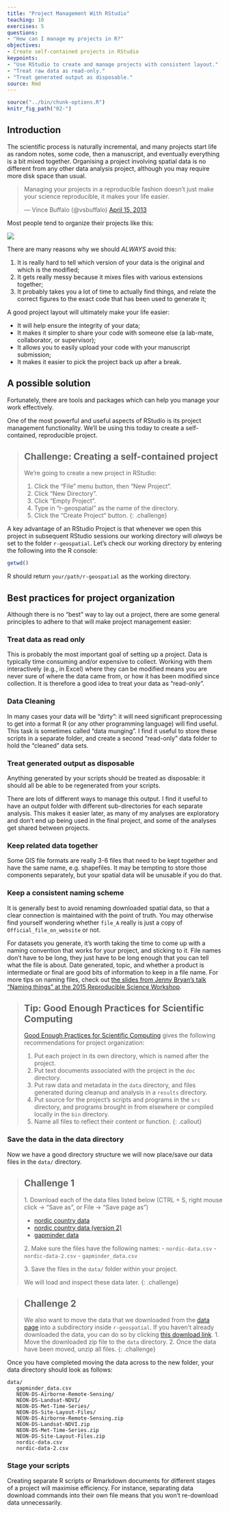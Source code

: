 ```yaml
---
title: "Project Management With RStudio"
teaching: 10
exercises: 5
questions:
- "How can I manage my projects in R?"
objectives:
- Create self-contained projects in RStudio
keypoints:
- "Use RStudio to create and manage projects with consistent layout."
- "Treat raw data as read-only."
- "Treat generated output as disposable."
source: Rmd
---
```


```r
source("../bin/chunk-options.R")
knitr_fig_path("02-")
```

## Introduction

The scientific process is naturally incremental, and many projects start life as
random notes, some code, then a manuscript, and eventually everything is a bit
mixed together. Organising a project involving spatial data is no different from
any other data analysis project, although you may require more disk space than
usual.

<div class="text-center">
<blockquote class="twitter-tweet"><p>Managing your projects in a reproducible fashion doesn't just make your science reproducible, it makes your life easier.</p>— Vince Buffalo (@vsbuffalo) <a href="https://twitter.com/vsbuffalo/status/323638476153167872">April 15, 2013</a></blockquote>
<script async src="//platform.twitter.com/widgets.js" charset="utf-8"></script>
</div>

Most people tend to organize their projects like this:

![]({{ site.baseurl }}/fig/bad_layout.png)

There are many reasons why we should *ALWAYS* avoid this:

1. It is really hard to tell which version of your data is
the original and which is the modified;
2. It gets really messy because it mixes files with various
extensions together;
3. It probably takes you a lot of time to actually find
things, and relate the correct figures to the exact code
that has been used to generate it;

A good project layout will ultimately make your life easier:

* It will help ensure the integrity of your data;
* It makes it simpler to share your code with someone else
(a lab-mate, collaborator, or supervisor);
* It allows you to easily upload your code with your manuscript submission;
* It makes it easier to pick the project back up after a break.

## A possible solution

Fortunately, there are tools and packages which can help you manage your work effectively.

One of the most powerful and useful aspects of RStudio is its project management
functionality. We'll be using this today to create a self-contained, reproducible
project.


> ## Challenge: Creating a self-contained project
>
> We're going to create a new project in RStudio:
>
> 1. Click the "File" menu button, then "New Project".
> 2. Click "New Directory".
> 3. Click "Empty Project".
> 4. Type in "r-geospatial" as the name of the directory.
> 5. Click the "Create Project" button.
{: .challenge}

A key advantage of an RStudio Project is that whenever we open this project in
  subsequent RStudio sessions our working directory will *always* be set to the
  folder `r-geospatial`.
Let's check our working directory by entering the following into the R console:

```r
getwd()
```

R should return `your/path/r-geospatial` as the working directory.

## Best practices for project organization

Although there is no "best" way to lay out a project, there are some general
principles to adhere to that will make project management easier:

### Treat data as read only

This is probably the most important goal of setting up a project. Data is
typically time consuming and/or expensive to collect. Working with them
interactively (e.g., in Excel) where they can be modified means you are never
sure of where the data came from, or how it has been modified since collection.
It is therefore a good idea to treat your data as "read-only".

### Data Cleaning

In many cases your data will be "dirty": it will need significant preprocessing
to get into a format R (or any other programming language) will find useful. This
task is sometimes called "data munging". I find it useful to store these scripts
in a separate folder, and create a second "read-only" data folder to hold the
"cleaned" data sets.

### Treat generated output as disposable

Anything generated by your scripts should be treated as disposable: it should
all be able to be regenerated from your scripts.

There are lots of different ways to manage this output. I find it useful to
have an output folder with different sub-directories for each separate
analysis. This makes it easier later, as many of my analyses are exploratory
and don't end up being used in the final project, and some of the analyses
get shared between projects.

### Keep related data together

Some GIS file formats are really 3-6 files that need to be kept together and have the same name, 
e.g. shapefiles. It may be tempting to store those components separately, 
but your spatial data will be unusable if you do that.

### Keep a consistent naming scheme
It is generally best to avoid renaming downloaded spatial data, 
so that a clear connection is maintained with the point of truth. 
You may otherwise find yourself wondering whether `file_A` really is just a copy of `Official_file_on_website` or not.

For datasets you generate, it's worth taking the time to come up with a naming convention that works for your project, 
and sticking to it. File names don't have to be long, they just have to be long enough that you can tell what the file
is about. Date generated, topic, and whether a product is intermediate or final are good bits of information to keep 
in a file name. For more tips on naming files, check out [the slides from Jenny Bryan's talk "Naming things" at the 2015 Reproducible Science Workshop](https://speakerdeck.com/jennybc/how-to-name-files).

> ## Tip: Good Enough Practices for Scientific Computing
>
> [Good Enough Practices for Scientific Computing](https://github.com/swcarpentry/good-enough-practices-in-scientific-computing/blob/gh-pages/good-enough-practices-for-scientific-computing.pdf) gives the following recommendations for project organization:
>
> 1. Put each project in its own directory, which is named after the project.
> 2. Put text documents associated with the project in the `doc` directory.
> 3. Put raw data and metadata in the `data` directory, and files generated during cleanup and analysis in a `results` directory.
> 4. Put source for the project's scripts and programs in the `src` directory, and programs brought in from elsewhere or compiled locally in the `bin` directory.
> 5. Name all files to reflect their content or function.
{: .callout}

### Save the data in the data directory

Now we have a good directory structure we will now place/save our data files in the `data/` directory.

> ## Challenge 1
> 1\. Download each of the data files listed below (CTRL + S, right mouse click -> "Save as", or File -> "Save page as")
> 
> - [nordic country data](https://raw.githubusercontent.com/datacarpentry/r-intro-geospatial/master/_episodes_rmd/data/nordic-data.csv)
> - [nordic country data (version 2)](https://raw.githubusercontent.com/datacarpentry/r-intro-geospatial/master/_episodes_rmd/data/nordic-data-2.csv)
> - [gapminder data](https://raw.githubusercontent.com/datacarpentry/r-intro-geospatial/master/_episodes_rmd/data/gapminder_data.csv)
> 
> 2\. Make sure the files have the following names: 
> - `nordic-data.csv`
> - `nordic-data-2.csv`
> - `gapminder_data.csv`
>
> 3\. Save the files in the `data/` folder within your project.
>
> We will load and inspect these data later.
{: .challenge}

> ## Challenge 2
> We also want to move the data that we downloaded from the [data page](http://datacarpentry.org/geospatial-workshop/data/) into a subdirectory
> inside `r-geospatial`. If you haven't already downloaded the data, you can do so by clicking 
> [this download link](https://ndownloader.figshare.com/articles/2009586/versions/10). 
> 1. Move the downloaded zip file to the `data` directory.
> 2. Once the data have been moved, unzip all files.
{: .challenge}

Once you have completed moving the data across to the new folder,
 your data directory should look as follows:

 ```
 data/
    gapminder_data.csv
    NEON-DS-Airborne-Remote-Sensing/
    NEON-DS-Landsat-NDVI/
    NEON-DS-Met-Time-Series/
    NEON-DS-Site-Layout-Files/
    NEON-DS-Airborne-Remote-Sensing.zip
    NEON-DS-Landsat-NDVI.zip
    NEON-DS-Met-Time-Series.zip
    NEON-DS-Site-Layout-Files.zip
    nordic-data.csv
    nordic-data-2.csv
 ```


### Stage your scripts
Creating separate R scripts or Rmarkdown documents for different stages of a project will maximise efficiency. 
For instance, separating data download commands into their own file means that you won't re-download data unnecessarily.
